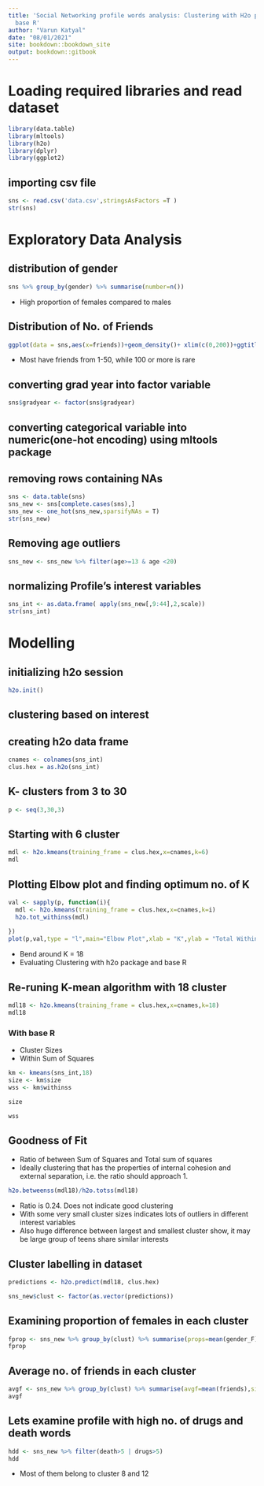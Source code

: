 ```yaml
---
title: 'Social Networking profile words analysis: Clustering with H2o package and
  base R'
author: "Varun Katyal"
date: "08/01/2021"
site: bookdown::bookdown_site
output: bookdown::gitbook
---
```


# Loading required libraries and read dataset
```r
library(data.table)
library(mltools)
library(h2o)
library(dplyr)
library(ggplot2)


```

## importing csv file 
```r
sns <- read.csv('data.csv',stringsAsFactors =T )
str(sns)
```

# Exploratory Data Analysis

## distribution of gender
```r
sns %>% group_by(gender) %>% summarise(number=n())
```
* High proportion of females compared to males

## Distribution of No. of Friends
```r
ggplot(data = sns,aes(x=friends))+geom_density()+ xlim(c(0,200))+ggtitle("Distribution of Number of Friends")

```
* Most have friends from 1-50, while 100 or more is rare




## converting grad year into factor variable
```r
sns$gradyear <- factor(sns$gradyear)
```

## converting categorical variable into numeric(one-hot encoding) using mltools package 
## removing rows containing NAs
```r
sns <- data.table(sns)
sns_new <- sns[complete.cases(sns),]
sns_new <- one_hot(sns_new,sparsifyNAs = T)
str(sns_new)
```

## Removing age outliers
```r
sns_new <- sns_new %>% filter(age>=13 & age <20)
```

##  normalizing Profile's interest variables

```r
sns_int <- as.data.frame( apply(sns_new[,9:44],2,scale))
str(sns_int)
```


# Modelling

## initializing h2o session
```r

h2o.init()
```


## clustering based on interest
## creating h2o data frame
```r
cnames <- colnames(sns_int)
clus.hex = as.h2o(sns_int)
```

## K- clusters from 3 to 30
```r
p <- seq(3,30,3)
```


## Starting with 6 cluster
```r
mdl <- h2o.kmeans(training_frame = clus.hex,x=cnames,k=6)
mdl
```

## Plotting Elbow plot and finding optimum no. of K

```r
val <- sapply(p, function(i){
  mdl <- h2o.kmeans(training_frame = clus.hex,x=cnames,k=i)
  h2o.tot_withinss(mdl)
  
})
plot(p,val,type = "l",main="Elbow Plot",xlab = "K",ylab = "Total Within Sum of Squares")

```

* Bend around K = 18
* Evaluating Clustering with h2o package and base R


## Re-runing K-mean algorithm with 18 cluster
```r
mdl18 <- h2o.kmeans(training_frame = clus.hex,x=cnames,k=18)
mdl18
```

### With base R
* Cluster Sizes
* Within Sum of Squares

```r
km <- kmeans(sns_int,18)
size <- km$size
wss <- km$withinss
```


```r
size
```


```r
wss
```

## Goodness of Fit
* Ratio of between Sum of Squares and Total sum of squares
* Ideally  clustering that has the properties of internal cohesion and external separation, i.e. the ratio should approach 1.

```r
h2o.betweenss(mdl18)/h2o.totss(mdl18)
```

* Ratio is 0.24. Does not indicate good clustering
* With some very small cluster sizes indicates lots of outliers in different interest variables 
* Also huge difference between largest and smallest cluster show, it may be large group of teens share similar interests

## Cluster labelling in dataset
```r
predictions <- h2o.predict(mdl18, clus.hex)

sns_new$clust <- factor(as.vector(predictions))

```

## Examining proportion of females in each cluster
```r
fprop <- sns_new %>% group_by(clust) %>% summarise(props=mean(gender_F),size=n())
fprop

```



## Average no. of friends in each cluster
```r
avgf <- sns_new %>% group_by(clust) %>% summarise(avgf=mean(friends),size=n())
avgf
```


## Lets examine profile with high no. of drugs and death words
```r
hdd <- sns_new %>% filter(death>5 | drugs>5)
hdd

```
* Most of them belong to cluster 8 and 12




